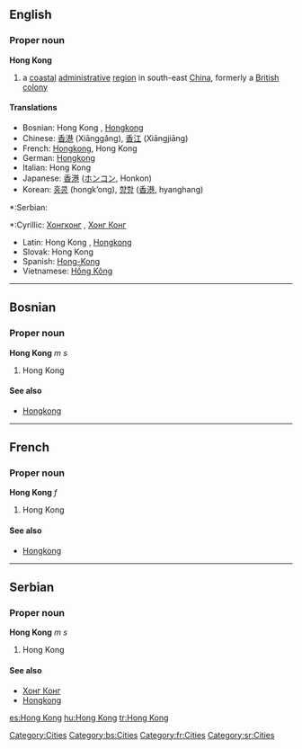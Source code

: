 {{wikipedia}}

{{see|Hongkong|Hong-Kong|Hồng Kông}}
==English==
{{wikipedia}}
===Proper noun===
'''Hong Kong'''

# a [[coastal]] [[administrative]] [[region]] in south-east [[China]], formerly a [[British]] [[colony]]

[[Category:Cities]]

====Translations====
{{top}}
*Bosnian: Hong Kong {{m}}, [[Hongkong]] {{m}}
*Chinese: [[香港]] (Xiānggǎng), [[香江]] (Xiāngjiāng)
*French: [[Hongkong]], Hong Kong {{f}}
*German: [[Hongkong]]
*Italian: Hong Kong {{f}}
*Japanese: [[香港]] ([[ホンコン]], Honkon)
*Korean: [[홍콩]] (hongk’ong), [[향항]] ([[香港]], hyanghang) 
{{mid}}
*:Serbian:
*:Cyrillic: [[Хонгконг]] {{m}}, [[Хонг Конг]] {{m}}
*Latin: Hong Kong {{m}}, [[Hongkong]] {{m}}
*Slovak: Hong Kong {{m}}
*Spanish: [[Hong-Kong]]
*Vietnamese: [[Hồng Kông]]
{{bottom}}

----

==Bosnian==
===Proper noun===
'''Hong Kong''' ''m s''
#Hong Kong
====See also====
*[[Hongkong#Bosnian|Hongkong]]
[[Category:bs:Cities]]

----

==French==
===Proper noun===
'''Hong Kong''' ''f''
#Hong Kong
====See also====
*[[Hongkong#French|Hongkong]]
[[Category:fr:Cities]]

----

==Serbian==
===Proper noun===
'''Hong Kong''' ''m s''
#Hong Kong
====See also====
*[[Хонг Конг#Serbian|Хонг Конг]]
*[[Hongkong#Serbian|Hongkong]]
[[Category:sr:Cities]]

[[es:Hong Kong]]
[[hu:Hong Kong]]
[[tr:Hong Kong]]